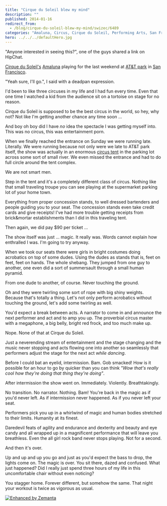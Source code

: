```yaml
---
title: "Cirque du Soleil blew my mind"
description: ""
published: 2014-01-16
redirect_from:
  - /blog/cirque-du-soleil-blew-my-mind/swizec/6489
categories: "Amaluna, Circus, Cirque du Soleil, Performing Arts, San Francisco, Soleil, Travel + Events"
hero: ../../../defaultHero.jpg
---
```


"Anyone interested in seeing this?", one of the guys shared a link on HipChat.

[Cirque du Soleil's](http://www.cirquedusoleil.com/ "Cirque du Soleil") [Amaluna](http://www.cirquedusoleil.com/en/shows/amaluna/default.aspx "Amaluna") playing for the last weekend at [AT&T park](<http://maps.google.com/maps?ll=37.7783333333,-122.389444444&spn=0.01,0.01&q=37.7783333333,-122.389444444 (AT%26T%20Park)&t=h> "AT&T Park") in [San Francisco](<http://maps.google.com/maps?ll=37.7833333333,-122.416666667&spn=0.1,0.1&q=37.7833333333,-122.416666667 (San%20Francisco)&t=h> "San Francisco").

"Yeah sure, I'll go.", I said with a deadpan expression.

I'd been to like three circuses in my life and I had fun every time. Even that one time I watched a kid from the audience sit on a tortoise on stage for no reason.

Cirque du Soleil is supposed to be the best circus in the world, so hey, why not? Not like I'm getting another chance any time soon ...

And boy oh boy did I have _no_ idea the spectacle I was getting myself into. This was no circus, this was entertainment porn.

When we finally reached the entrance on Sunday we were running late. Literally. We were running because not only were we late to AT&T park itself, the show was actually in an enormous [circus tent](http://en.wikipedia.org/wiki/Circus "Circus") in the parking lot across some sort of small river. We even missed the entrance and had to do full circle around the tent complex.

We are not smart men.

Step in the tent and it's a completely different class of circus. Nothing like that small traveling troupe you can see playing at the supermarket parking lot of your home town.

Everything from proper concession stands, to well dressed bartenders and people guiding you to your seat. The concession stands even take credit cards and give receipts! I've had more trouble getting receipts from brick&mortar establishments than I did in this traveling tent.

Then again, we did pay $90 per ticket ...

The show itself was just ... magic. It really was. Words cannot explain how enthralled I was. I'm going to try anyway.

When we took our seats there were girls in bright costumes doing acrobatics on top of some dudes. Using the dudes as stands that is, feet on feet, feet on hands. The whole shebang. They jumped from one guy to another, one even did a sort of summersault through a small human pyramid.

From one dude to another, of course. Never touching the ground.

Oh and they were twirling some sort of rope with big shiny weights. Because that's totally a thing. Let's not only perform acrobatics without touching the ground, let's add some twirling as well.

You'd expect a break between acts. A narrator to come in and announce the next performer and act and to amp you up. The proverbial circus master with a megaphone, a big belly, bright red frock, and too much make up.

Nope. None of that at Cirque du Soleil.

Just a neverending stream of entertainment and the stage changing and the music never stopping and acts flowing one into another so seamlessly that performers adjust the stage for the next act _while dancing_.

Before I could bat an eyelid, intermission. Bam. Gob smacked! How is it possible for an hour to go by quicker than you can think _"Wow that's really cool how they're doing that thing they're doing"_.

After intermission the show went on. Immediately. Violently. Breathtakingly.

No transition. No narrator. Nothing. Bam! You're back in the magic as if you'd never left. As if intermission never happened. As if you never left your seat.

Performers pick you up in a whirlwind of magic and human bodies stretched to their limits. Humanity at its finest.

Daredevil feats of agility and endurance and dexterity and beauty and eye candy and all wrapped up in a magnificent performance that will leave you breathless. Even the all girl rock band never stops playing. Not for a second.

And then it's over.

Up and up and up you go and just as you'd expect the bass to drop, the lights come on. The magic is over. You sit there, dazed and confused. What just happened? Did I really just spend three hours of my life in this uncomfortable chair without even noticing?

You stagger home. Forever different, but somehow the same. That night your workout is twice as vigorous as usual.

[![Enhanced by Zemanta](https://img.zemanta.com/zemified_e.png?x-id=29cccde4-3e47-4d80-a4b3-330968345846)](http://www.zemanta.com/?px "Enhanced by Zemanta")
